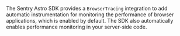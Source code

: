 The Sentry Astro SDK provides a `BrowserTracing` integration to add automatic instrumentation for monitoring the performance of browser applications, which is enabled by default.
The SDK also automatically enables performance monitoring in your server-side code.

